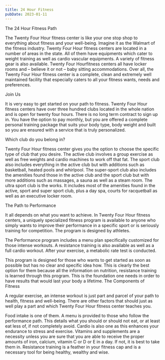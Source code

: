 ```yaml
---
title: 24 Hour Fitness
pubDate: 2023-01-11
---
```


The 24 Hour Fitness Path

The Twenty Four Hour fitness center is like your one stop shop to everything about fitness and your well-being.  Imagine it as the Walmart of the fitness industry.    Twenty Four Hour fitness centers are located in a number of  areas in the state.   All of them have equipments which cater to weight training as well as cardio vascular equipments.  A variety of fitness gear is also available.  Twenty Four Hourfitness centers all have locker rooms and – believe it or not – baby sitting accommodations.  Over all, the Twenty Four Hour fitness center is a complete, clean and extremely well maintained facility that especially caters to all your fitness wants, needs and preferences.

Join Us

It is very easy to get started on your path to fitness.  Twenty Four Hour fitness centers have over three hundred clubs located in the whole nation and is open for twenty four hours. There is no long term contract to sign up in.  You have the option to pay monthly, but you are offered a complete personal training package that suits your body type, body weight and built so you are ensured with a service that is truly personalized.

Which club do you belong in?

Twenty Four Hour fitness center gives you the option to choose the specific type of club that you desire.  The active club involves a group exercise as well as free weights and cardio machines to work off that fat.   The sport club also includes everything in the active club but with additions such as basketball, heated pools and whirlpool.  The super-sport club also includes the amenities found those in the active club and the sport  club but with more additions such as massages, a sauna as well as a steam room.  The ultra sport club is the works.  It includes most of the amenities found in the active, sport and super sport club, plus a day spa, courts for racquetball as well as an executive locker room.

The Path to Performance

It all depends on what you want to achieve.  In Twenty Four Hour fitness centers, a uniquely specialized fitness program is available to anyone who simply wants to improve their performance in a specific sport or is seriously training for competition.  The program is designed by athletes.  

The Performance program includes a menu plan specifically customized for those intense workouts.  A resistance training is also available as well as a full cardio workout.  After your exercise, a metabolic rate test is conducted.  

This program is designed for those who wants to get started as soon as possible but has no clear and specific idea how.  This is clearly the best option for them because all the information on nutrition, resistance training is learned through this program.  This is the foundation one needs in order to have results that would last your body a lifetime.
The Components of  Fitness

A regular exercise, an intense workout is just part and parcel of your path to health, fitness and well-being.  There are other factors that should just as well play a part and which Twenty Four Hour fitness center teaches you.  

Food intake is one of them.  A menu is provided to those who follow the performance path.  This details what you should or should not eat, or at least eat less of, if not completely avoid.  Cardio is also one as this enhances  your endurance to stress and exercise. Vitamins and supplements are a necessity unless you are sure that you are able to receive the proper amounts of iron, calcium, vitamin C or D or E in a day.  If not, it is best to take them in.  Resistance training is a feather in your fitness cap and is a necessary tool for being healthy, wealthy and wise.